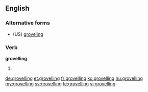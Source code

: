 ==English==

===Alternative forms===
* (US) [[groveling]]

===Verb===
'''grovelling'''

# {{context|British|lang=en}} {{present participle of|grovel}}

[[de:grovelling]]
[[et:grovelling]]
[[fr:grovelling]]
[[ko:grovelling]]
[[hu:grovelling]]
[[my:grovelling]]
[[sv:grovelling]]
[[te:grovelling]]
[[vi:grovelling]]
